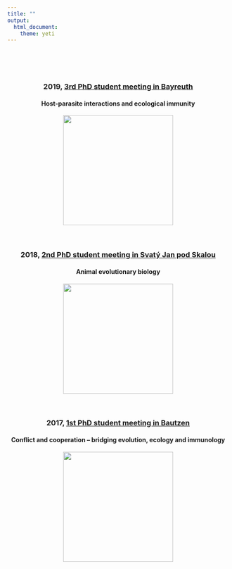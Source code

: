 ```yaml
---
title: ""
output: 
  html_document:
    theme: yeti
---
```

<br>
<br>
<br>
<center>### 2019, [**3rd PhD student meeting in Bayreuth**](https://eireg.com/evol-ecol-phd-meeting-2019/)
<center>#### Host-parasite interactions and ecological immunity
<center>![](/home/cmanthey/Schreibtisch/Github_files/EcoEvoPhDMeeting2020/EcoEvoPhDMeeting2020.github.io/pics/Bayreuth.JPG){width=250px}
<br>
<br>
<br>
<center>### 2018, [**2nd PhD student meeting in Svatý Jan pod Skalou**](https://tudaz.net/press-and-public/meetings/svaty-jan-pod-skalou/)
<center>#### Animal evolutionary biology
<center>![](/home/cmanthey/Schreibtisch/Github_files/EcoEvoPhDMeeting2020/EcoEvoPhDMeeting2020.github.io/pics/Prague.JPG){width=250px}
<br>
<br>
<br>
<center>### 2017, [**1st PhD student meeting in Bautzen**](https://tudaz.net/press-and-public/meetings/phd/)
<center>#### Conflict and cooperation – bridging evolution, ecology and immunology
<center>![](/home/cmanthey/Schreibtisch/Github_files/EcoEvoPhDMeeting2020/EcoEvoPhDMeeting2020.github.io/pics/bautzen_meeting2.JPG){width=250px}